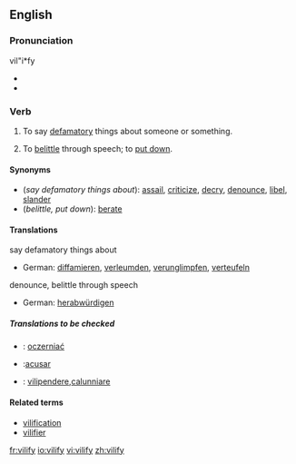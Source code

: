 {{was wotd|2007|February|27}}
==English==

===Pronunciation===
vil"i*fy
*{{IPA|/'vɪl.ɪ.faɪ/}}
*{{audio|en-us-vilify.ogg|Audio (US)}}

===Verb===
{{en-verb|vilif|i|ed}}

# {{transitive}} To say [[defamatory]] things about someone or something.
# {{transitive}} To [[belittle]] through speech; to [[put down]].

====Synonyms====
*(''say defamatory things about''): [[assail]], [[criticize]], [[decry]], [[denounce]], [[libel]], [[slander]]
*(''belittle, put down''): [[berate]]

====Translations====
;say defamatory things about
*German: [[diffamieren]], [[verleumden]], [[verunglimpfen]], [[verteufeln]]
;denounce, belittle through speech
*German: [[herabwürdigen]]

=====Translations to be checked=====
*{{ttbc|Polish}}: [[oczerniać]]
*{{ttbc|Spanish}}:[[acusar]]
*{{ttbc|Italian}}: [[vilipendere]],[[calunniare]]

====Related terms====
* [[vilification]]
* [[vilifier]]

[[fr:vilify]]
[[io:vilify]]
[[vi:vilify]]
[[zh:vilify]]